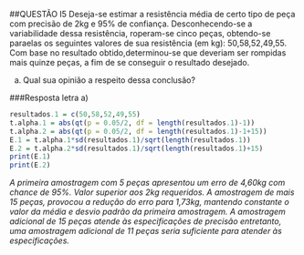 ##QUESTÃO I5
Deseja-se estimar a resistência média de certo tipo de peça com precisão de 2kg e 95% de confiança. Desconhecendo-se a variabilidade dessa resistência, roperam-se cinco peças, obtendo-se paraelas os seguintes valores de sua resistência (em kg): 50,58,52,49,55. Com base no resultado obtido,determinou-se que deveriam ser rompidas mais quinze peças, a fim de se conseguir o resultado desejado.

a) Qual sua opinião a respeito dessa conclusão?

###Resposta letra a)

```{r}
resultados.1 = c(50,58,52,49,55)
t.alpha.1 = abs(qt(p = 0.05/2, df = length(resultados.1)-1))
t.alpha.2 = abs(qt(p = 0.05/2, df = length(resultados.1)-1+15))
E.1 = t.alpha.1*sd(resultados.1)/sqrt(length(resultados.1))
E.2 = t.alpha.2*sd(resultados.1)/sqrt(length(resultados.1)+15)
print(E.1)
print(E.2)
```

*A primeira amostragem com 5 peças apresentou um erro de 4,60kg com chance de 95%. 
Valor superior aos 2kg requeridos. A amostragem de mais 15 peças, provocou a redução 
do erro para 1,73kg, mantendo constante o valor da média e desvio padrão da primeira 
amostragem. A amostragem adicional de 15 peças atende às especificações de precisão 
entretanto, uma amostragem adicional de 11 peças seria suficiente para atender às
especificações.*

